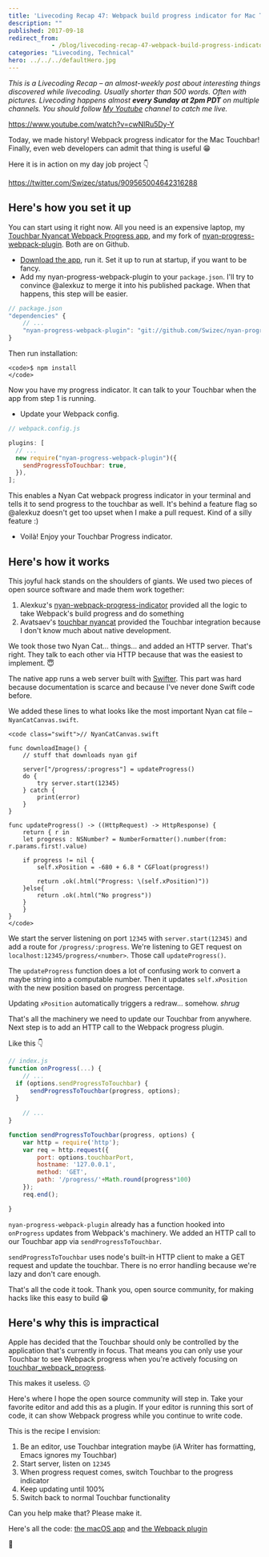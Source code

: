 ```yaml
---
title: 'Livecoding Recap 47: Webpack build progress indicator for Mac Touchbar'
description: ""
published: 2017-09-18
redirect_from: 
            - /blog/livecoding-recap-47-webpack-build-progress-indicator-mac-touchbar/swizec/7808
categories: "Livecoding, Technical"
hero: ../../../defaultHero.jpg
---
```


_This is a Livecoding Recap – an almost-weekly post about interesting things discovered while livecoding. Usually shorter than 500 words. Often with pictures. Livecoding happens almost **every Sunday at 2pm PDT** on multiple channels. You should follow [My Youtube](https://www.youtube.com/TheSwizec) channel to catch me live._

<https://www.youtube.com/watch?v=cwNlRu5Dy-Y>

Today, we made history! Webpack progress indicator for the Mac Touchbar! Finally, even web developers can admit that thing is useful 😁

Here it is in action on my day job project 👇

<https://twitter.com/Swizec/status/909565004642316288>

## Here's how you set it up

You can start using it right now. All you need is an expensive laptop, my [Touchbar Nyancat Webpack Progress app](https://github.com/Swizec/touchbar_webpack_progress), and my fork of [nyan-progress-webpack-plugin](https://github.com/Swizec/nyan-progress-webpack-plugin/tree/send-progress-to-touchbar). Both are on Github.

-   [Download the app](https://github.com/Swizec/touchbar_webpack_progress), run it. Set it up to run at startup, if you want to be fancy.
-   Add my nyan-progress-webpack-plugin to your `package.json`. I'll try to convince @alexkuz to merge it into his published package. When that happens, this step will be easier.

```javascript
// package.json
"dependencies" {
    // ...
    "nyan-progress-webpack-plugin": "git://github.com/Swizec/nyan-progress-webpack-plugin#send-progress-to-touchbar",
}
```

Then run installation:

```undefined
<code>$ npm install
</code>
```

Now you have my progress indicator. It can talk to your Touchbar when the app from step 1 is running.

-   Update your Webpack config.

```javascript
// webpack.config.js

plugins: [
  // ...
  new require("nyan-progress-webpack-plugin")({
    sendProgressToTouchbar: true,
  }),
];
```

This enables a Nyan Cat webpack progress indicator in your terminal and tells it to send progress to the touchbar as well. It's behind a feature flag so @alexkuz doesn't get too upset when I make a pull request. Kind of a silly feature :)

-   Voilà! Enjoy your Touchbar Progress indicator.

## Here's how it works

This joyful hack stands on the shoulders of giants. We used two pieces of open source software and made them work together:

1.  Alexkuz's [nyan-webpack-progress-indicator](https://github.com/alexkuz/nyan-progress-webpack-plugin) provided all the logic to take Webpack's build progress and do something
2.  Avatsaev's [touchbar nyancat](https://github.com/avatsaev/touchbar_nyancat) provided the Touchbar integration because I don't know much about native development.

We took those two Nyan Cat… things… and added an HTTP server. That's right. They talk to each other via HTTP because that was the easiest to implement. 😇

The native app runs a web server built with [Swifter](https://github.com/httpswift/swifter). This part was hard because documentation is scarce and because I've never done Swift code before.

We added these lines to what looks like the most important Nyan cat file – `NyanCatCanvas.swift`.

```undefined
<code class="swift">// NyanCatCanvas.swift

func downloadImage() {
    // stuff that downloads nyan gif

    server["/progress/:progress"] = updateProgress()
    do {
        try server.start(12345)
    } catch {
        print(error)
    }
}

func updateProgress() -> ((HttpRequest) -> HttpResponse) {
    return { r in
    let progress : NSNumber? = NumberFormatter().number(from: r.params.first!.value)

    if progress != nil {
        self.xPosition = -680 + 6.8 * CGFloat(progress!)

        return .ok(.html("Progress: \(self.xPosition)"))
    }else{
        return .ok(.html("No progress"))
    }
    }
}
</code>
```

We start the server listening on port `12345` with `server.start(12345)` and add a route for `/progress/:progress`. We're listening to GET request on `localhost:12345/progress/<number>`. Those call `updateProgress()`.

The `updateProgress` function does a lot of confusing work to convert a maybe string into a computable number. Then it updates `self.xPosition` with the new position based on progress percentage.

Updating `xPosition` automatically triggers a redraw… somehow. _shrug_

That's all the machinery we need to update our Touchbar from anywhere. Next step is to add an HTTP call to the Webpack progress plugin.

Like this 👇

```javascript
// index.js
function onProgress(...) {
    // ...
  if (options.sendProgressToTouchbar) {
      sendProgressToTouchbar(progress, options);
  }
 
    // ...
}

function sendProgressToTouchbar(progress, options) {
    var http = require('http');
    var req = http.request({
        port: options.touchbarPort,
        hostname: '127.0.0.1',
        method: 'GET',
        path: '/progress/'+Math.round(progress*100)
    });
    req.end();

}
```

`nyan-progress-webpack-plugin` already has a function hooked into `onProgress` updates from Webpack's machinery. We added an HTTP call to our Touchbar app via `sendProgressToTouchbar`.

`sendProgressToTouchbar` uses node's built-in HTTP client to make a GET request and update the touchbar. There is no error handling because we're lazy and don't care enough.

That's all the code it took. Thank you, open source community, for making hacks like this easy to build 😁

## Here's why this is impractical

Apple has decided that the Touchbar should only be controlled by the application that's currently in focus. That means you can only use your Touchbar to see Webpack progress when you're actively focusing on [touchbar_webpack_progress](https://github.com/Swizec/touchbar_webpack_progress).

This makes it useless. ☹️

Here's where I hope the open source community will step in. Take your favorite editor and add this as a plugin. If your editor is running this sort of code, it can show Webpack progress while you continue to write code.

This is the recipe I envision:

1.  Be an editor, use Touchbar integration maybe (iA Writer has formatting, Emacs ignores my Touchbar)
2.  Start server, listen on `12345`
3.  When progress request comes, switch Touchbar to the progress indicator
4.  Keep updating until 100%
5.  Switch back to normal Touchbar functionality

Can you help make that? Please make it.

Here's all the code: [the macOS app](https://github.com/Swizec/touchbar_webpack_progress) and [the Webpack plugin](https://github.com/Swizec/nyan-progress-webpack-plugin/tree/send-progress-to-touchbar)

🤘
